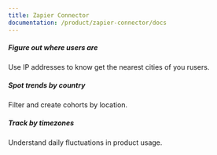 ```yaml
---
title: Zapier Connector
documentation: /product/zapier-connector/docs
---
```


<Section
    divider={false}
    title="Get product usage data into Salesforce. Give product usage context to your sales and customer success teams."
    size="full"
    cols={3}
>
    <div>
        <h5>Figure out where users are</h5>
        <p>Use IP addresses to know get the nearest cities of you rusers.</p>
    </div>
    <div>
        <h5>Spot trends by country</h5>
        <p>Filter and create cohorts by location.</p>
    </div>
    <div>
        <h5>Track by timezones</h5>
        <p>Understand daily fluctuations in product usage.</p>
    </div>
</Section>

<Documentation />